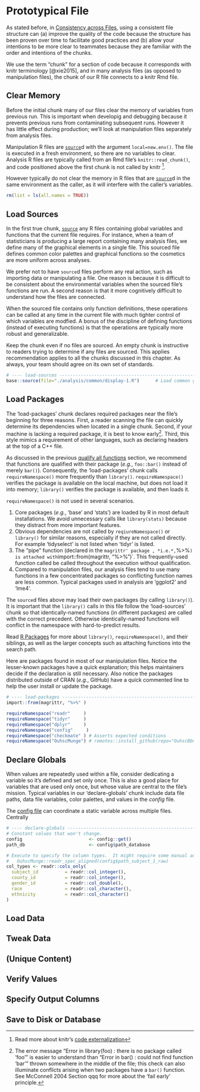 Prototypical File {#file-prototype}
====================================

As stated before, in [Consistency across Files](#consistency-files), using a consistent file structure can (a) improve the quality of the code because the structure has been proven over time to facilitate good practices and (b) allow your intentions to be more clear to teammates because they are familiar with the order and intentions of the chunks.

We use the term "chunk" for a section of code because it corresponds with knitr terminology [@xie2015], and in many analysis files (as opposed to manipulation files), the chunk of our R file connects to a knitr Rmd file.

Clear Memory
------------------------------------
Before the initial chunk many of our files clear the memory of variables from previous run. This is important when developig and debugging because it prevents previous runs from contaminating subsequent runs.  However it has little effect during production; we'll look at manipulation files separately from analysis files.  

Manipulation R files are [`source`](https://stat.ethz.ch/R-manual/R-devel/library/base/html/source.html)d with the argument `local=new.env()`.  The file is executed in a fresh environment, so there are no variables to clear.  Analysis R files are typically called from an Rmd file's `knitr::read_chunk()`, and code positioned above the first chunk is not called by knitr ^[Read more about knitr's [code externalization](https://yihui.name/knitr/demo/externalization/)].

However typically do not clear the memory in R files that are [`source`](https://stat.ethz.ch/R-manual/R-devel/library/base/html/source.html)d in the same environment as the caller, as it will interfere with the caller's variables.

```r
rm(list = ls(all.names = TRUE))
```

Load Sources
------------------------------------

In the first true chunk, [`source`](https://stat.ethz.ch/R-manual/R-devel/library/base/html/source.html) any R files containing global variables and functions that the current file requires.  For instance, when a team of statisticians is producing a large report containing many analysis files, we define many of the graphical elements in a single file.  This sourced file defines common color palettes and graphical functions so the cosmetics are more uniform across analyses.

We prefer not to have `source`d files perform any real action, such as importing data or manipulating a file.  One reason is because it is difficult to be consistent about the environmental variables when the sourced file's functions are run.  A second reason is that it more cognitively difficult to understand how the files are connected.  

When the sourced file contains only function definitions, these operations can be called at any time in the current file with much tighter control of which variables are modfied.  A bonus of the discipline of defining functions (instead of executing functions) is that the operations are typically more robust and generalizable.

Keep the chunk even if no files are sourced.  An empty chunk is instructive to readers trying to determine if any files are sourced. This applies recommendation applies to all the chunks discussed in this chapter.  As always, your team should agree on its own set of standards.

```r
# ---- load-sources ------------------------------------------------------------
base::source(file="./analysis/common/display-1.R")      # Load common graphing functions.
```

Load Packages {#load-packages}
------------------------------------

The 'load-packages' chunk declares required packages near the file's beginning for three reasons.  First, a reader scanning the file can quickly determine its dependencies when located in a single chunk.  Second, if your machine is lacking a required package, it is best to know early^[The error message "Error in library(foo) : there is no package called 'foo'" is easier to understand than "Error in bar() : could not find function 'bar'" thrown somewhere in the middle of the file; this check can also illuminate conflicts arising when two packages have a `bar()` function. See McConnell 2004 Section qqq for more about the 'fail early' principle.].  Third, this style mimics a requirement of other languages, such as declaring headers at the top of a C++ file.

As discussed in the previous [qualify all functions](#qualify-functions) section, we recommend that functions are qualified with their package (*e.g.*, `foo::bar()` instead of merely `bar()`).  Consequently, the 'load-packages' chunk calls `requireNamespace()` more frequently than `library()`.  `requireNamespace()` verifies the package is available on the local machine, but does not load it into memory; `library()` verifies the package is available, and then loads it.

`requireNamespace()` is not used in several scenarios.

1. Core packages (*e.g.*, 'base' and 'stats') are loaded by R in most default installations.  We avoid unnecessary calls like `library(stats)` because they distract from more important features.
1. Obvious dependencies are not called by `reqiureNamespace()` or `library()` for similar reasons, especially if they are not called directly.  For example 'tidyselect' is not listed when 'tidyr' is listed.
1. The "pipe" function (declared in the `magrittr' package , *i.e.*, `%>%`) is attached with `import::from(magrittr, "%>%")`.  This frequently-used function called be called throughout the execution without qualification.
1. Compared to manipulation files, our analysis files tend to use many functions in a few concentrated packages so conflicting function names are less common.  Typical packages used in analysis are 'ggplot2' and 'lme4'.
    
The `source`d files above may load their own packages (by calling `library()`).  It is important that the `library()` calls in this file follow the 'load-sources' chunk so that identically-named functions (in different packages) are called with the correct precedent.  Otherwise identically-named functions will conflict in the namespace with hard-to-predict results.  

Read [R Packages](http://r-pkgs.had.co.nz/namespace.html#search-path) for more about `library()`, `requireNamespace()`, and their siblings, as well as the larger concepts such as attaching functions into the search path.

Here are packages found in most of our manipulation files.  Notice the lesser-known packages have a quick explanation; this helps maintainers decide if the declaration is still necessary.  Also notice the packages distributed outside of CRAN (*e.g.*, GitHub) have a quick commented line to help the user install or update the package.

```r
# ---- load-packages -----------------------------------------------------------
import::from(magrittr, "%>%" )

requireNamespace("readr"     )
requireNamespace("tidyr"     )
requireNamespace("dplyr"     ) 
requireNamespace("config"     ) 
requireNamespace("checkmate" ) # Asserts expected conditions 
requireNamespace("OuhscMunge") # remotes::install_github(repo="OuhscBbmc/OuhscMunge")
```

Declare Globals
------------------------------------
When values are repeatedly used within a file, consider dedicating a variable so it's defined and set only once.  This is also a good place for variables that are used only once, but whose value are central to the file's mission. Typical variables in our 'declare-globals' chunk include data file paths, data file variables, color palettes, and values in the *config* file.

The [config file](#repo-root) can coordinate a static variable across multiple files.  Centrally 

```r
# ---- declare-globals ---------------------------------------------------------
# Constant values that won't change.
config                         <- config::get()
path_db                        <- config$path_database

# Execute to specify the column types.  It might require some manual adjustment (eg doubles to integers).
#   OuhscMunge::readr_spec_aligned(config$path_subject_1_raw)
col_types <- readr::cols_only(
  subject_id          = readr::col_integer(),
  county_id           = readr::col_integer(),
  gender_id           = readr::col_double(),
  race                = readr::col_character(),
  ethnicity           = readr::col_character()
)
```

Load Data
------------------------------------

Tweak Data
------------------------------------

(Unique Content)
------------------------------------

Verify Values
------------------------------------

Specify Output Columns
------------------------------------

Save to Disk or Database
------------------------------------
